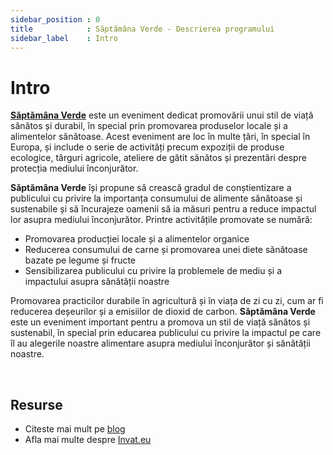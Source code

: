 ```yaml
---
sidebar_position : 0
title            : Săptămâna Verde - Descrierea programului
sidebar_label    : Intro
---
```


# Intro

**[Săptămâna Verde](/saptamana-verde)** este un eveniment dedicat promovării unui stil de viață sănătos și durabil, în special prin promovarea produselor locale și a alimentelor sănătoase.
Acest eveniment are loc în multe țări, în special în Europa, și include o serie de activități precum 
expoziții de produse ecologice, târguri agricole, ateliere de gătit sănătos și prezentări despre protecția mediului înconjurător.

**Săptămâna Verde** își propune să crească gradul de conștientizare a publicului cu privire la importanța consumului de alimente sănătoase și sustenabile și 
să încurajeze oamenii să ia măsuri pentru a reduce impactul lor asupra mediului înconjurător. Printre activitățile promovate se numără:

- Promovarea producției locale și a alimentelor organice
- Reducerea consumului de carne și promovarea unei diete sănătoase bazate pe legume și fructe
- Sensibilizarea publicului cu privire la problemele de mediu și a impactului asupra sănătății noastre

Promovarea practicilor durabile în agricultură și în viața de zi cu zi, cum ar fi reducerea deșeurilor și a emisiilor de dioxid de carbon.
**Săptămâna Verde** este un eveniment important pentru a promova un stil de viață sănătos și sustenabil, 
în special prin educarea publicului cu privire la impactul pe care îl au alegerile noastre alimentare asupra mediului înconjurător și sănătății noastre.

<br />

## Resurse

- Citeste mai mult pe [blog](https://www.blog.invat.eu/)
- Afla mai multe despre [Invat.eu](/intro) 
